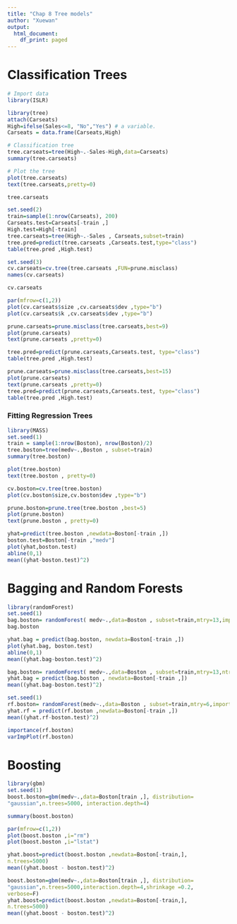 ---
title: "Chap 8 Tree models"
author: "Xuewan"
output:
  html_document:
    df_print: paged
---

# Classification Trees

```{r}
# Import data
library(ISLR)

library(tree)
attach(Carseats)
High=ifelse(Sales<=8, "No","Yes") # a variable.
Carseats = data.frame(Carseats,High)

# Classification tree
tree.carseats=tree(High~.-Sales-High,data=Carseats)
summary(tree.carseats)

```

```{r}
# Plot the tree
plot(tree.carseats)
text(tree.carseats,pretty=0)

tree.carseats

set.seed(2)
train=sample(1:nrow(Carseats), 200)
Carseats.test=Carseats[-train ,]
High.test=High[-train]
tree.carseats=tree(High~.-Sales , Carseats,subset=train)
tree.pred=predict(tree.carseats ,Carseats.test,type="class")
table(tree.pred ,High.test)

set.seed(3)
cv.carseats=cv.tree(tree.carseats ,FUN=prune.misclass)
names(cv.carseats)

cv.carseats

par(mfrow=c(1,2))
plot(cv.carseats$size ,cv.carseats$dev ,type="b")
plot(cv.carseats$k ,cv.carseats$dev ,type="b")

prune.carseats=prune.misclass(tree.carseats,best=9)
plot(prune.carseats)
text(prune.carseats ,pretty=0)

tree.pred=predict(prune.carseats,Carseats.test, type="class")
table(tree.pred ,High.test)

prune.carseats=prune.misclass(tree.carseats,best=15)
plot(prune.carseats)
text(prune.carseats ,pretty=0)
tree.pred=predict(prune.carseats,Carseats.test, type="class")
table(tree.pred ,High.test)
```

### Fitting Regression Trees

```{r}
library(MASS)
set.seed(1)
train = sample(1:nrow(Boston), nrow(Boston)/2)
tree.boston=tree(medv~.,Boston , subset=train)
summary(tree.boston)

plot(tree.boston)
text(tree.boston , pretty=0)

cv.boston=cv.tree(tree.boston)
plot(cv.boston$size,cv.boston$dev ,type="b")

prune.boston=prune.tree(tree.boston ,best=5)
plot(prune.boston)
text(prune.boston , pretty=0)

yhat=predict(tree.boston ,newdata=Boston[-train ,])
boston.test=Boston[-train ,"medv"]
plot(yhat,boston.test)
abline(0,1)
mean((yhat-boston.test)^2)
```

# Bagging and Random Forests

```{r}
library(randomForest)
set.seed(1)
bag.boston= randomForest( medv~.,data=Boston , subset=train,mtry=13,importance =TRUE)
bag.boston

yhat.bag = predict(bag.boston, newdata=Boston[-train ,])
plot(yhat.bag, boston.test)
abline(0,1)
mean((yhat.bag-boston.test)^2)

bag.boston= randomForest( medv~.,data=Boston , subset=train,mtry=13,ntree=25)
yhat.bag = predict(bag.boston , newdata=Boston[-train ,])
mean((yhat.bag-boston.test)^2)

set.seed(1)
rf.boston= randomForest(medv~.,data=Boston , subset=train,mtry=6,importance =TRUE)
yhat.rf = predict(rf.boston ,newdata=Boston[-train ,])
mean((yhat.rf-boston.test)^2)

importance(rf.boston)
varImpPlot(rf.boston)
```

# Boosting

```{r}
library(gbm)
set.seed(1)
boost.boston=gbm(medv~.,data=Boston[train ,], distribution=
"gaussian",n.trees=5000, interaction.depth=4)

summary(boost.boston)

par(mfrow=c(1,2))
plot(boost.boston ,i="rm")
plot(boost.boston ,i="lstat")

yhat.boost=predict(boost.boston ,newdata=Boston[-train,],
n.trees=5000)
mean((yhat.boost - boston.test)^2)

boost.boston=gbm(medv~.,data=Boston[train ,], distribution=
"gaussian",n.trees=5000,interaction.depth=4,shrinkage =0.2,
verbose=F)
yhat.boost=predict(boost.boston ,newdata=Boston[-train,],
n.trees=5000)
mean((yhat.boost - boston.test)^2)


```
